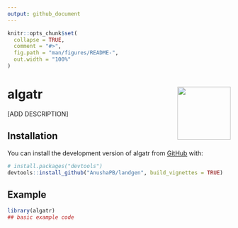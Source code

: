 ```yaml
---
output: github_document
---
```


<!-- README.md is generated from README.Rmd. Please edit that file -->

```r
knitr::opts_chunk$set(
  collapse = TRUE,
  comment = "#>",
  fig.path = "man/figures/README-",
  out.width = "100%"
)
```

# algatr <img src="man/figures/logo.png" align="right" height="120" />

<!-- badges: start -->
<!-- badges: end -->
[ADD DESCRIPTION]

## Installation

You can install the development version of algatr from [GitHub](https://github.com/) with:

``` r
# install.packages("devtools")
devtools::install_github("AnushaPB/landgen", build_vignettes = TRUE)
```

## Example


```r
library(algatr)
## basic example code
```

